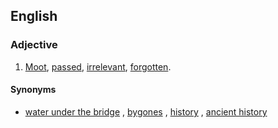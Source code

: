 ==English==

===Adjective===
{{en-adj|head=[[dead]] [[and]] [[buried]]|-}}

# {{context|idiomatic|lang=en}} [[moot|Moot]], [[passed]], [[irrelevant]], [[forgotten]].

====Synonyms====
* {{sense|moot, passed}} [[water under the bridge]] {{qualifier|noun}}, [[bygones]] {{qualifier|noun}}, [[history]] {{qualifier|noun}}, [[ancient history]] {{qualifier|noun}}